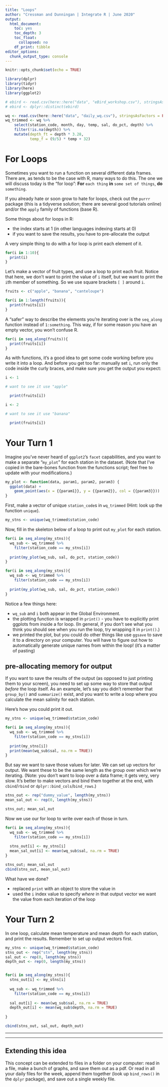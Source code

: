```yaml
---
title: "Loops"
author: "Cressman and Dunningan | Integrate R | June 2020"
output: 
  html_document:
    toc: yes
    toc_depth: 3
    toc_float:
      collapsed: no
    df_print: tibble
editor_options: 
  chunk_output_type: console
---
```


```r
knitr::opts_chunk$set(echo = TRUE)
```

```r
library(dplyr)
library(tidyr)
library(here)
library(ggplot2)

# ebird <- read.csv(here::here("data", "eBird_workshop.csv"), stringsAsFactors = FALSE)
# ebird <- dplyr::distinct(ebird)

wq <- read.csv(here::here("data", "daily_wq.csv"), stringsAsFactors = FALSE)
wq_trimmed <- wq %>%
    select(station_code, month, day, temp, sal, do_pct, depth) %>%
    filter(!is.na(depth)) %>%
    mutate(depth_ft = depth * 3.28,
           temp_f = (9/5) * temp + 32)
```

# For Loops  

Sometimes you want to run a function on several different data frames. There are, as tends to be the case with R, many ways to do this. The one we will discuss today is the "for loop":  **For** `each thing` **in** `some set of things`, **do** `something`.  

If you already hate or soon grow to hate for loops, check out the `purrr` package (this is a tidyverse solution; there are several good tutorials online) and/or the `apply` family of functions (base R).  


Some things about for loops in R:  

+  the index starts at 1  (in other languages indexing starts at 0)  
+  if you want to save the results, you have to pre-allocate the output


A very simple thing to do with a for loop is print each element of it.  

```r
for(i in 1:10){
  print(i)
}
```


Let's make a vector of fruit types, and use a loop to print each fruit. Notice that here, we don't want to print the value of `i` itself, but we want to print the `i`th member of something. So we use square brackets `[ ]` around `i`.    

```r
fruits <- c("apple", "banana", "canteloupe")

for(i in 1:length(fruits)){
  print(fruits[i])
}
```


A "safer" way to describe the elements you're iterating over is the `seq_along` function instead of `1:something`. This way, if for some reason you have an empty vector, you won't confuse R.  


```r
for(i in seq_along(fruits)){
  print(fruits[i])
}
```


As with functions, it's a good idea to get some code working before you write it into a loop. And before you get too far: manually set `i`, run only the code inside the curly braces, and make sure you get the output you expect:  

```r
i <- 1

# want to see it use "apple"

  print(fruits[i])

```

```r
i <- 2

# want to see it use "banana"

  print(fruits[i])

```



# Your Turn 1  

Imagine you've never heard of `ggplot2`'s `facet` capabilities, and you want to make a separate "`my_plot`" for each station in the dataset. (Note that I've copied in the bare-bones function from the functions script; feel free to update with your modifications.)    

```r
my_plot <- function(data, param1, param2, param3) {
  ggplot(data) +
    geom_point(aes(x = {{param1}}, y = {{param2}}, col = {{param3}})) 
}
```


First, make a vector of unique `station_code`s in `wq_trimmed` (Hint: look up the function `unique`).

```r
my_stns <- unique(wq_trimmed$station_code)
```

Now, fill in the skeleton below of a loop to print out `my_plot` for each station.  

```r
for(i in seq_along(my_stns)){
  wq_sub <- wq_trimmed %>% 
    filter(station_code == my_stns[i])
  
  print(my_plot(wq_sub, sal, do_pct, station_code))
}
```


```r
for(i in seq_along(my_stns)){
  wq_sub <- wq_trimmed %>% 
    filter(station_code == my_stns[i])
  
  print(my_plot(wq_sub, sal, do_pct, station_code))
}
```

Notice a few things here:  

+  `wq_sub` and `i` both appear in the Global Environment.  
+  the plotting function is wrapped in `print()` - you have to explicitly print ggplots from inside a for loop. (In general, if you don't see what you think you should see when you run the loop, try wrapping it in `print()`.)  
+  we printed the plot, but you could do other things like use `ggsave` to save it to a directory on your computer. You will have to figure out how to automatically generate unique names from within the loop! (it's a matter of pasting)



## pre-allocating memory for output  

If you want to save the results of the output (as opposed to just printing them to your screen), you need to set up some way to store that output *before* the loop itself. As an example, let's say you didn't remember that `group_by()` and `summarize()` exist, and you want to write a loop where you calculate the mean salinity for each station.  

Here's how you could print it out.  

```r
my_stns <- unique(wq_trimmed$station_code)

for(i in seq_along(my_stns)){
  wq_sub <- wq_trimmed %>% 
    filter(station_code == my_stns[i])
  
  print(my_stns[i])
  print(mean(wq_sub$sal, na.rm = TRUE))
}
```

But say we want to save those values for later. We can set up vectors for output. We want these to be the same length as the group over which we're iterating. (Note: you don't want to loop over a data frame; it gets very, very slow. It's better to make vectors and bind them together at the end, with `cbind`/`rbind` or `dplyr::bind_cols`/`bind_rows`.)    

```r
stns_out <- rep("dummy_value", length(my_stns))
mean_sal_out <- rep(0, length(my_stns))

stns_out; mean_sal_out
```


Now we use our for loop to write over each of those in turn.  

```r
for(i in seq_along(my_stns)){
  wq_sub <- wq_trimmed %>% 
    filter(station_code == my_stns[i])
  
  stns_out[i] <- my_stns[i]
  mean_sal_out[i] <- mean(wq_sub$sal, na.rm = TRUE)
}

stns_out; mean_sal_out
cbind(stns_out, mean_sal_out)
```

What have we done?  

+  replaced `print` with an object to store the value in  
+  used the `i` index value to specify *where* in that output vector we want the value from each iteration of the loop  


# Your Turn 2  

In one loop, calculate mean temperature and mean depth for each station, and print the results. Remember to set up output vectors first.  

```r
my_stns <- unique(wq_trimmed$station_code)
stns_out <- rep("stn", length(my_stns))
sal_out <- rep(0, length(my_stns))
depth_out <- rep(0, length(my_stns))


for(i in seq_along(my_stns)){
  stns_out[i] <- my_stns[i]
  
  wq_sub <- wq_trimmed %>% 
    filter(station_code == my_stns[i])
  
  sal_out[i] <- mean(wq_sub$sal, na.rm = TRUE)
  depth_out[i] <- mean(wq_sub$depth, na.rm = TRUE)
  
}

cbind(stns_out, sal_out, depth_out)

```

***  
***  

## Extending this idea  

This concept can be extended to files in a folder on your computer: read in a file, make a bunch of graphs, and save them out as a pdf. Or read in all your daily files for the week, append them together (look up `bind_rows()` in the `dplyr` package), and save out a single weekly file.    
